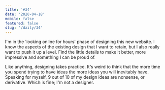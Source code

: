 ```yaml
---
title: '#34'
date: '2020-04-18'
mobile: false
featured: false
slug: '/daily/34'
---
```


I'm in the 'looking online for hours' phase of designing this new website. I know the aspects of the existing design that I want to retain, but I also really want to push it up a level. Find the little details to make it better, more impressive and something I can be proud of.

Like anything, designing takes practice. It's weird to think that the more time you spend trying to have ideas the more ideas you will inevitably have. Speaking for myself, 9 out of 10 of my design ideas are nonsense, or derivative. Which is fine; I'm not a designer.
